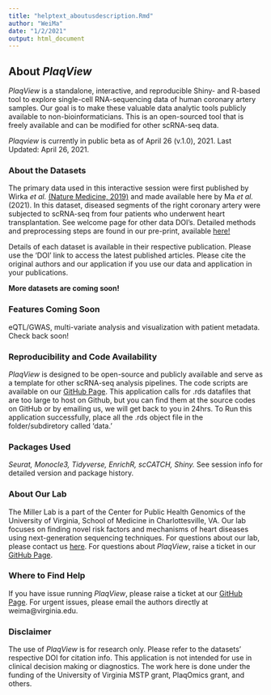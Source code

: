 ```yaml
---
title: "helptext_aboutusdescription.Rmd"
author: "WeiMa"
date: "1/2/2021"
output: html_document
---
```


## About *PlaqView*

*PlaqView* is a standalone, interactive, and reproducible Shiny- and R-based tool to explore single-cell RNA-sequencing data of human coronary artery samples. Our goal is to make these valuable data analytic tools publicly available to non-bioinformaticians. This is an open-sourced tool that is freely available and can be modified for other scRNA-seq data.

*Plaqview* is currently in public beta as of April 26 (v.1.0), 2021. Last Updated: April 26, 2021.

### About the Datasets

The primary data used in this interactive session were first published by Wirka *et al.* [(Nature Medicine, 2019)](https://pubmed.ncbi.nlm.nih.gov/31359001/) and made available here by Ma *et al.* (2021). In this dataset, diseased segments of the right coronary artery were subjected to scRNA-seq from four patients who underwent heart transplantation. See welcome page for other data DOI's. Detailed methods and preprocessing steps are found in our pre-print, available [here!](https://www.biorxiv.org/content/10.1101/2020.10.27.357715v2)

Details of each dataset is available in their respective publication. Please use the 'DOI' link to access the latest published articles. Please cite the original authors and our application if you use our data and application in your publications.

**More datasets are coming soon!**

### Features Coming Soon
eQTL/GWAS, multi-variate analysis and visualization with patient metadata. Check back soon!

### Reproducibility and Code Availability

*PlaqView* is designed to be open-source and publicly available and serve as a template for other scRNA-seq analysis pipelines. The code scripts are available on our [GitHub Page](https://github.com/MillerLab-CPHG/PlaqView). This application calls for .rds datafiles that are too large to host on Github, but you can find them at the source codes on GitHub or by emailing us, we will get back to you in 24hrs. To Run this application successfully, place all the .rds object file in the folder/subdiretory called 'data.'

### Packages Used

*Seurat, Monocle3, Tidyverse, EnrichR, scCATCH, Shiny.* See session info for detailed version and package history.

### About Our Lab

The Miller Lab is a part of the Center for Public Health Genomics of the University of Virginia, School of Medicine in Charlottesville, VA. Our lab focuses on finding novel risk factors and mechanisms of heart diseases using next-generation sequencing techniques. For questions about our lab, please contact us [here](https://millerlab.org). For questions about *PlaqView*, raise a ticket in our [GitHub Page](https://github.com/MillerLab-CPHG/PlaqView).

### Where to Find Help

If you have issue running *PlaqView*, please raise a ticket at our [GitHub Page](https://github.com/MillerLab-CPHG/PlaqView). For urgent issues, please email the authors directly at weima@virginia.edu.


### Disclaimer

The use of *PlaqView* is for research only. Please refer to the datasets' respective DOI for citation info. This application is not intended for use in clinical decision making or diagnostics. The work here is done under the funding of the University of Virginia MSTP grant, PlaqOmics grant, and others.